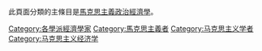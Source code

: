 此頁面分類的主條目是[[馬克思主義政治經濟學|馬克思主義政治經濟學]]。

[[Category:各學派經濟學家|Category:各學派經濟學家]]
[[Category:馬克思主義者|Category:馬克思主義者]]
[[Category:马克思主义学者|Category:马克思主义学者]]
[[Category:马克思主义经济学|Category:马克思主义经济学]]